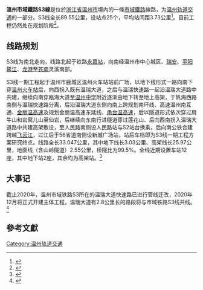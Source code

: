 {{ZJ Future infrastructure}}
'''溫州市域鐵路S3線'''是位於[[浙江省|浙江省]][[溫州市|溫州市]]境內的一條[[市域鐵路|市域鐵路]]線路，为[[温州轨道交通|温州轨道交通]]的一部分。S3线全长89.55公里，设站点25个，平均站间距3.73公里<ref>{{cite web|url=http://www.wenzhou.gov.cn/art/2011/11/8/art_3597_191221.html|title=市域铁路四线交错勾勒都市新生活|publisher=温州政府门户网站|date=2011-11-08|accessdate=2011-12-29|language=zh-cn|deadurl=yes|archiveurl=https://web.archive.org/web/20120527062908/http://www.wenzhou.gov.cn/art/2011/11/8/art_3597_191221.html|archivedate=2012-05-27}}</ref>。目前工程仍然处在规划阶段<ref>{{cite web|url=http://www.chnrailway.com/news/20111027/1027369337.html|title=温州市域铁路线网总投资约800亿元|publisher=中华铁道网|date=2011-10-27|accessdate=2011-12-29|language=zh-cn|archive-date=2016-04-08|archive-url=https://web.archive.org/web/20160408154255/http://www.chnrailway.com//news/20111027/1027369337.html|dead-url=no}}</ref>。
== 线路规划 ==
S3线为南北走向，线路北起于铁路[[永嘉站|永嘉站]]，向南经温州市中心城区、[[瑞安|瑞安]]、[[平阳|平阳]][[鳌江|鳌江]]、[[龙港|龙港]]至[[苍南|苍南]]灵溪南部。

S3线一期工程起于温州市鹿城区温州火车站站前广场，以地下线形式一路向南下穿[[温州站|温州火车站]]后，向西拐入既有温瑞大道，之后与温瑞快速路一起沿温瑞大道路中共建，继续向南穿瓯海大道至[[温州中学|温州中学]]附近逐渐由地下转至地上高架，于帆海西路南侧与温瑞快速路分离，后沿温瑞大道东侧向南上跨规划南环线、高速温州南互通、[[金丽温高速|金丽温高速]]及规划金丽温高速东延线、[[甬台温高速|甬台温高速]]，后以隧道形式依次穿过肩牛山和岩窝儿山至仙岩，后继续向东南行进隧道穿过莲花山、后向西南拐入温瑞大道路中共建高架敷设，至人民路南侧设人民路站与S2站台换乘，后向南公铁合建跨越[[飞云江|飞云江]]，过江后于56省道南侧设新城广场站，站后车档即为S3线一期工程方案研究终点。线路全长33.047公里，其中地下线长3.03公里、高架线长25.97公里，地面线（含山岭隧道）2.55公里，桥隧比为99.5%。全线近期设置车站12座，其中地下站2座，其余均为高架站。<ref>{{Cite web|url=http://www.wzmtr.com/Art/Art_19/Art_19_3843.aspx|title=温州市域铁路S3线一期工程社会稳定风险评估公告|accessdate=2018-10-11|author=温州市铁路与轨道交通投资集团有限公司|date=2018-09-27|publisher=温州市铁路与轨道交通投资集团有限公司|archive-url=https://web.archive.org/web/20181011120051/http://www.wzmtr.com/Art/Art_19/Art_19_3843.aspx|archive-date=2018-10-11|dead-url=yes}}</ref>
== 大事记 ==
截止2020年，温州市域铁路S3所在的温瑞大道快速路已进行管线迁改，2020年12月将正式开建主体工程，温瑞大道有2.8公里长的路段将与市域铁路S3线共线。<ref>{{cite web|url=https://mp.weixin.qq.com/s/EcHbC45pN4XL9MPtowbiHw|title=温瑞大道南段：国内首条高架与市域铁路共建！12月将正式开建主体工程|publisher=温州日报|date=2020-10-15}}</ref>

==參考文獻==
{{reflist}}

{{溫州軌道交通線路}}

[[Category:温州轨道交通|Category:温州轨道交通]]